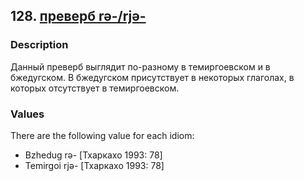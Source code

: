 ## 128. <a href =  'https://agricolamz.github.io/The_Circassian_Isoglosses_Database/128.html'>преверб rə-/rjə-</a>
### Description

Данный преверб выглядит по-разному в темиргоевском и в бжедугском. В бжедугском присутствует в некоторых глаголах, в которых отсутствует в темиргоевском.

### Values
There are the following value for each idiom:

* Bzhedug  rə- [Тхаркахо 1993: 78] 
* Temirgoi  rjə- [Тхаркахо 1993: 78] 

